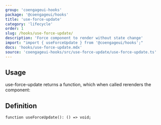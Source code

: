 ```yaml
---
group: 'coengageui-hooks'
package: '@coengageui/hooks'
title: 'use-force-update'
category: 'lifecycle'
order: 1
slug: /hooks/use-force-update/
description: 'Force component to render without state change'
import: "import { useForceUpdate } from '@coengageui/hooks';"
docs: 'hooks/use-force-update.mdx'
source: 'coengageui-hooks/src/use-force-update/use-force-update.ts'
---
```



## Usage

use-force-update returns a function, which when called rerenders the component:

<Demo data={HooksDemos.useForceUpdateDemo} />

## Definition

```tsx
function useForceUpdate(): () => void;
```
